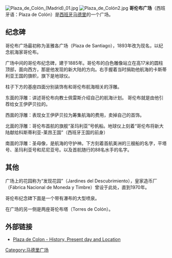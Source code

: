 [[Image:Plaza_de_Colón_(Madrid)_01.jpg|thumb]]
[[Image:Plaza_de_Colón2.jpg|thumb]]
'''哥伦布广场'''（西班牙语：Plaza de Colón）是[[西班牙|西班牙]][[马德里|马德里]]的一个广场。

==纪念碑==
哥伦布广场最初称为圣雅各广场（Plaza de Santiago），1893年改为现名，以纪念航海家哥伦布。

广场中间的哥伦布纪念碑，建于1885年。哥伦布的白色雕像站立在高17米的圆柱顶部，面向西方，那是他发现的新大陆的方向。右手握着当时捐助他航海的卡斯蒂利亚王国的旗帜，旗下是地球仪。

柱子下方的基座四面分别装饰有和哥伦布航海相关的浮雕。

东面的浮雕：讲述哥伦布向教士佩雷斯介绍自己的航海计划。 哥伦布就是由他引荐给女王伊萨贝拉的。

西面的浮雕：表现女王伊萨贝拉为筹集航海的费用，卖掉自己的首饰。

北面的浮雕：哥伦布首航的旗舰“圣玛利亚”号帆船。地球仪上刻着“哥伦布将新大陆献给科斯蒂利亚-莱昂王国”（西班牙王国的前身）

南面的浮雕：圣母像，是航海的守护神。下方刻着首航美洲的三艘船的名字，平塔号、圣玛利亚号和尼尼亚号。以及首航随行的88名水手的名字。

==其他==
广场上的花园称为“发现花园”（Jardines del Descubrimiento），皇家造币厂（Fábrica Nacional de Moneda y Timbre）曾设于此处，直到1970年。

哥伦布纪念碑下面是一个带有瀑布的大型喷泉。

在广场的另一侧是两座哥伦布塔（Torres de Colón）。

==外部链接==
*[http://www.madrid-guide-spain.com/plaza-de-colon.html Plaza de Colon - History, Present day and Location]{{Wayback|url=http://www.madrid-guide-spain.com/plaza-de-colon.html |date=20201005020544 }}

{{Commonscat|Plaza de Colón, Madrid}}

{{coord|40|25|30|N|3|41|25|W|region:ES-M_type:landmark_source:dewiki|display=title}}

[[Category:马德里广场|Category:马德里广场]]